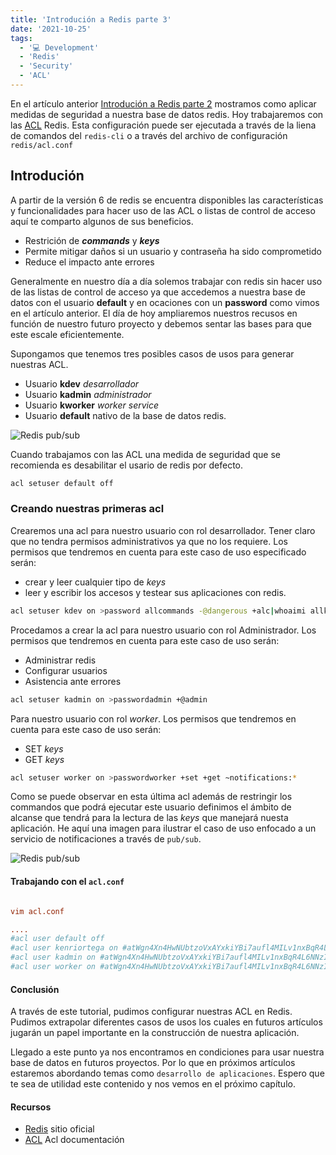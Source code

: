 ```yaml
---
title: 'Introdución a Redis parte 3'
date: '2021-10-25'
tags:
  - '💻 Development'
  - 'Redis'
  - 'Security'
  - 'ACL'
---
```



En el artículo anterior [Introdución a Redis parte 2](https://kenridev.vercel.app/blog/redis-serie-part-2) mostramos como aplicar medidas de seguridad a nuestra base de datos redis. Hoy trabajaremos con las [ACL](https://redis.io/topics/acl) Redis. Esta configuración puede ser ejecutada a través de la liena de comandos del `redis-cli` o a través del archivo de configuración `redis/acl.conf`


## Introdución

A partir de la versión 6 de redis se encuentra disponibles las características y funcionalidades para hacer uso de las ACL o listas de control de acceso aquí te comparto algunos de sus beneficios.

- Restrición de ***commands*** y ***keys***
- Permite mitigar daños si un usuario y contraseña ha sido comprometido
- Reduce el impacto ante errores

Generalmente en nuestro día a día solemos trabajar con redis sin hacer uso de las listas de control de acceso ya que accedemos a nuestra base de datos con el usuario **default** y en ocaciones con un **password** como vimos en el artículo anterior. El día de hoy ampliaremos nuestros recusos en función de nuestro futuro proyecto y debemos sentar las bases para que este escale eficientemente.

Supongamos que tenemos tres posibles casos de usos para generar nuestras ACL.

- Usuario **kdev** *desarrollador*
- Usuario **kadmin** *administrador*
- Usuario **kworker** *worker service*
- Usuario **default** nativo de la base de datos redis.

![Redis pub/sub](/redis/redis-roles.png)

Cuando trabajamos con las ACL una medida de seguridad que se recomienda es desabilitar el usario de redis por defecto.

```bash
acl setuser default off
```

### Creando nuestras primeras acl

Crearemos una acl para nuestro usuario con rol desarrollador. Tener claro que no tendra permisos administrativos ya que no los requiere. Los permisos que tendremos en cuenta para este caso de uso especificado serán:

- crear y leer cualquier tipo de *keys*
- leer y escribir los accesos y testear sus aplicaciones con redis.

```bash
acl setuser kdev on >password allcommands -@dangerous +alc|whoaimi allkeys
```

Procedamos a crear la acl para nuestro usuario con rol Administrador. Los permisos que tendremos en cuenta para este caso de uso serán:

- Administrar redis
- Configurar usuarios
- Asistencia ante errores

```bash
acl setuser kadmin on >passwordadmin +@admin
```

Para nuestro usuario con rol *worker*. Los permisos que tendremos en cuenta para este caso de uso serán:

- SET *keys*
- GET *keys*

```bash
acl setuser worker on >passwordworker +set +get ~notifications:*
```
Como se puede observar en esta última acl además de restringir los commandos que podrá ejecutar este usuario definimos el ámbito de alcanse que tendrá para la lectura de las *keys* que manejará nuesta aplicación. He aquí una imagen para ilustrar el caso de uso enfocado a un servicio de notificaciones a través de `pub/sub`.

![Redis pub/sub](/redis/redis-pubsub.png)

#### Trabajando con el `acl.conf`

```toml

vim acl.conf

....
#acl user default off
#acl user kenriortega on #atWgn4Xn4HwNUbtzoVxAYxkiYBi7aufl4MILv1nxBqR4L6NNzI0X6cE allcommands -@dangerous +alc|whoaimi allkeys
#acl user kadmin on #atWgn4Xn4HwNUbtzoVxAYxkiYBi7aufl4MILv1nxBqR4L6NNzI0X6cE +@admin
#acl user worker on #atWgn4Xn4HwNUbtzoVxAYxkiYBi7aufl4MILv1nxBqR4L6NNzI0X6cE +set +get ~notifications:allkeys
```

#### Conclusión

A través de este tutorial, pudimos configurar nuestras ACL en Redis. Pudimos extrapolar diferentes casos de usos los cuales en futuros artículos jugarán un papel importante en la construcción de nuestra aplicación.

Llegado a este punto ya nos encontramos en condiciones para usar nuestra base de datos en futuros proyectos. Por lo que en próximos artículos estaremos abordando temas como `desarrollo de aplicaciones`. Espero que te sea de utilidad este contenido y nos vemos en el próximo capítulo.


#### Recursos

- [Redis](https://redis.io/) sitio oficial
- [ACL](https://redis.io/topics/acl) Acl documentación

